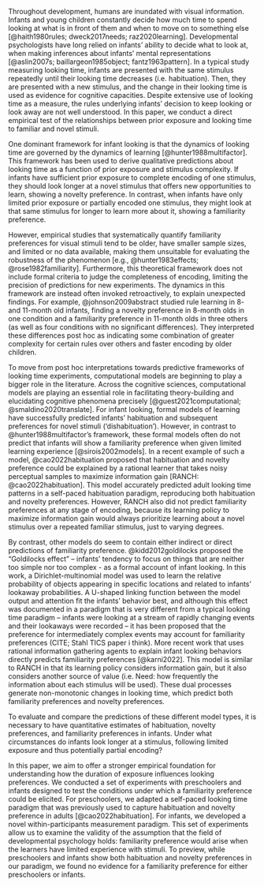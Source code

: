 
Throughout development, humans are inundated with visual information. Infants and young children constantly decide how much time to spend looking at what is in front of them and when to move on to something else [@haith1980rules; dweck2017needs; raz2020learning]. Developmental psychologists have long relied on infants’ ability to decide what to look at, when making inferences about infants’ mental representations [@aslin2007s; baillargeon1985object; fantz1963pattern]. In a typical study measuring looking time, infants are presented with the same stimulus repeatedly until their looking time decreases (i.e. habituation). Then, they are presented with a new stimulus, and the change in their looking time is used as evidence for cognitive capacities. Despite extensive use of looking time as a measure, the rules underlying infants' decision to keep looking or look away are not well understood. In this paper, we conduct a direct empirical test of the relationships between prior exposure and looking time to familiar and novel stimuli. 

One dominant framework for infant looking is that the dynamics of looking time are governed by the dynamics of learning  [@hunter1988multifactor]. This framework has been used to derive qualitative predictions about looking time as a function of prior exposure and stimulus complexity. If infants have sufficient prior exposure to complete encoding of one stimulus, they should look longer at a novel stimulus that offers new opportunities to learn, showing a novelty preference. In contrast, when infants have only limited prior exposure or partially encoded one stimulus, they might look at that same stimulus for longer to learn more about it, showing a familiarity preference. 

However, empirical studies that systematically quantify familiarity preferences for visual stimuli tend to be older, have smaller sample sizes, and limited or no data available, making them unsuitable for evaluating the robustness of the phenomenon [e.g., @hunter1983effects; @rose1982familiarity]. Furthermore, this theoretical framework does not include formal criteria to judge the completeness of encoding, limiting the precision of predictions for new experiments. The dynamics in this framework are instead often invoked retroactively, to explain unexpected findings. For example, @johnson2009abstract studied rule learning in 8- and 11-month old infants, finding a novelty preference in 8-month olds in one condition and a familiarity preference in 11-month olds in three others (as well as four conditions with no significant differences). They interpreted these differences post hoc as indicating some combination of greater complexity for certain rules over others and faster encoding by older children.

To move from post hoc interpretations towards predictive frameworks of looking time experiments, computational models are beginning to play a bigger role in the literature. Across the cognitive sciences, computational models are playing an essential role in facilitating theory-building and elucidating cognitive phenomena precisely [@guest2021computational; @smaldino2020translate]. For infant looking, formal models of learning have successfully predicted infants’ habituation and subsequent preferences for novel stimuli (‘dishabituation’). However, in contrast to @hunter1988multifactor’s framework, these formal models often do not predict that infants will show a familiarity preference when given limited learning experience [@sirois2002models]. In a recent example of such a model, @cao2022habituation proposed that habituation and novelty preference could be explained by a rational learner that takes noisy perceptual samples to maximize information gain [RANCH: @cao2022habituation]. This model accurately predicted adult looking time patterns in a self-paced habituation paradigm, reproducing both habituation and novelty preferences. However, RANCH also did not predict familiarity preferences at any stage of encoding, because its learning policy to maximize information gain would always prioritize learning about a novel stimulus over a repeated familiar stimulus, just to varying degrees. 

By contrast, other models do seem to contain either indirect or direct predictions of familiarity preference. @kidd2012goldilocks proposed the “Goldilocks effect” – infants’ tendency to focus on things that are neither too simple nor too complex - as a formal account of infant looking. In this work, a Dirichlet-multinomial model was used to learn the relative probability of objects appearing in specific locations and related to infants’ lookaway probabilities. A U-shaped linking function between the model output and attention fit the infants’ behavior best, and although this effect was documented in a paradigm that is very different from a typical looking time paradigm – infants were looking at a stream of rapidly changing events and their lookaways were recorded – it has been proposed that the preference for intermediately complex events may account for familiarity preferences (CITE; Stahl TICS paper i think). More recent work that uses rational information gathering agents to explain infant looking behaviors directly predicts familiarity preferences [@karni2022]. This model is similar to RANCH in that its learning policy considers information gain, but it also considers another source of value (i.e. Need: how frequently the information about each stimulus will be used). These dual processes generate non-monotonic changes in looking time, which predict both familiarity preferences and novelty preferences.

To evaluate and compare the predictions of these different model types, it is necessary to have quantitative estimates of habituation, novelty preferences, and familiarity preferences in infants. Under what circumstances do infants look longer at a stimulus, following limited exposure and thus potentially partial encoding? 

In this paper, we aim to offer a stronger empirical foundation for understanding how the duration of exposure influences looking preferences. We conducted a set of experiments with preschoolers and infants designed to test the conditions under which a familiarity preference could be elicited. For preschoolers, we adapted a self-paced looking time paradigm that was previously used to capture habituation and novelty preference in adults [@cao2022habituation]. For infants, we developed a novel within-participants measurement paradigm. This set of experiments allow us to examine the validity of the assumption that the field of developmental psychology holds: familiarity preference would arise when the learners have limited experience with stimuli. To preview, while preschoolers and infants show both habituation and novelty preferences in our paradigm, we found no evidence for a familiarity preference for either preschoolers or infants. 